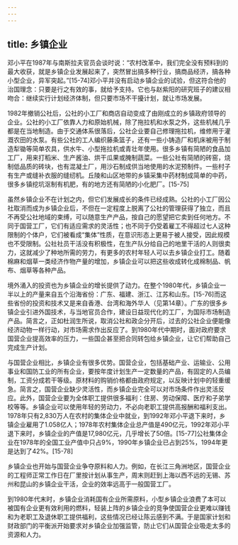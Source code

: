 ```yaml
---
---
---
```

title: 乡镇企业
---



邓小平在1987年与南斯拉夫官员会谈时说：“农村改革中，我们完全没有预料到的最大收获，就是乡镇企业发展起来了，突然冒出搞多种行业，搞商品经济，搞各种小型企业，异军突起。”[15-74]邓小平并没有启动乡镇企业的试验，但这符合他的治国理念：只要是行之有效的事，就给予支持。它也与赵紫阳的研究班子的建议相吻合：继续实行计划经济体制，但只要市场不干擾计划，就让市场发展。

1982年撤销公社后，公社的小工厂和商店自动变成了由刚成立的乡镇政府领导的企业。公社的小工厂依靠人力和原始机械，除了拖拉机和水泵之外，这些机械几乎都是在当地制造。由于交通体系很落后，公社企业要自己修理拖拉机，维修用于灌溉农田的水泵。有些公社的工人编织藤条篮子，还有一些小铸造厂和机床被用于制造犁锄等简单农具，供水牛、小型拖拉机或青壮年使用。很多乡镇有简陋的食品加工厂，用来打稻米、生产酱油、烘干瓜果或腌制蔬菜。一些公社有简陋的砖窑，烧制低品质的砖块，也有混凝土厂，用沙石制成供当地使用的水泥预制件。一些村子有生产或缝补衣服的缝纫机。丘陵和山区地带的乡镇采集中药材制成简单的中药，很多乡镇挖坑沤制有机肥，有的地方还有简陋的小化肥厂。[15-75]

虽然乡镇企业不在计划之内，但它们发展成长的条件已经成熟。公社的小工厂因公社取消而成为乡镇企业后，不但在一定程度上脱离了公社的管理获得了独立，而且不再受公社地域的束缚，可以随意生产产品，按自己的愿望把它卖到任何地方。不同于国营工厂，它们有适应需求的灵活性；也不同于仍受着雇工不得超过七人这种限制的个体户，它们被看成“集体”性质，在意识形态上更易于被人接受，因此规模也不受限制。公社社员干活没有积极性，在生产队分给自己的地里干活的人则很卖力，这就减少了种地所需的劳力，有更多的农村年轻人可以去乡镇企业打工。随着棉麻和烟草一类经济作物产量的增加，乡镇企业可以把这些收成转化成棉制品、帆布、烟草等各种产品。

境外涌入的投资也为乡镇企业的增长提供了动力。在整个1980年代，乡镇企业一半以上的产量来自五个沿海省份：广东、福建、浙江、江苏和山东。[15-76]而这些省份的投资和技术又是来自香港、台湾和海外华人（见第14章）。广东的很多乡镇企业引进外国技术，与当地官员合作，建设日益现代化的工厂，为国际市场制造产品。简言之，正如杜润生所说，取消公社和政企分开后，过去的公社企业便能像经济动物一样行动，对市场需求作出反应了。到1980年代中期时，面对政府要求国营企业提高效率的压力，一些国企甚至把合同转包给乡镇企业，让它们帮助自己完成生产计划。

与国营企业相比，乡镇企业有很多优势。国营企业，包括基础产业、运输业、公用事业和国防工业的所有企业，要按年度计划生产一定数量的产品，有固定的人员编制，工资分成若干等级。原材料的购销价格都由政府规定，以反映计划中的轻重缓急。简言之，国营企业缺少灵活性，而乡镇企业完全可以对市场条件作出灵活反应。此外，国营企业要为全体职工提供很多福利：住房、劳动保障、医疗和子弟学校等等。乡镇企业可以使用年轻的劳动力，不必向老职工提供高报酬和福利支出。1978年只有2,830万人在农村的集体企业中就业，到1992年邓小平退下来时，乡镇企业雇用了1.058亿人；1978年农村集体企业总产值是490亿元，1992年邓小平退下来时，乡镇企业的产值是17,980亿元，几乎增长了50倍。[15-77]公社集体企业在1978年的全国工业产值中只占9%，1990年乡镇企业已占到25%，1994年更是达到了42%。[15-78]

乡镇企业也开始与国营企业争夺原料和人力。例如，在长江三角洲地区，国营企业的工程师正常工作日在厂里按计划从事生产，周末则赶到上海以西不远的无锡、苏州和昆山的乡镇企业干活，企业的效率远高于一般国营工厂。

到1980年代末时，乡镇企业消耗国有企业所需原料，小型乡镇企业浪费了本可以被国有企业更有效利用的燃料，轻装上阵的乡镇企业的竞争使国营企业更难以赚钱和为老职工及退休职工提供福利，这些情况已经让陈云感到不满。于是国家计划和财政部门的平衡派开始要求对乡镇企业加强监管，防止它们从国营企业吸走太多的资源和人力。